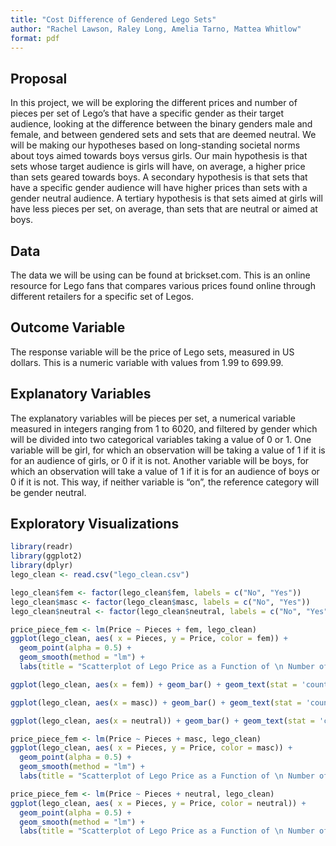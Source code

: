 ```yaml
---
title: "Cost Difference of Gendered Lego Sets"
author: "Rachel Lawson, Raley Long, Amelia Tarno, Mattea Whitlow"
format: pdf
---
```



## Proposal
In this project, we will be exploring the different prices and number of pieces per set of Lego’s that have a specific gender as their target audience, looking at the difference between the binary genders male and female, and between gendered sets and sets that are deemed neutral. We will be making our hypotheses based on long-standing societal norms about toys aimed towards boys versus girls. Our main hypothesis is that sets whose target audience is girls will have, on average, a higher price than sets geared towards boys. A secondary hypothesis is that sets that have a specific gender audience will have higher prices than sets with a gender neutral audience. A tertiary hypothesis is that sets aimed at girls will have less pieces per set, on average, than sets that are neutral or aimed at boys. 

## Data
The data we will be using can be found at brickset.com. This is an online resource for Lego fans that compares various prices found online through different retailers for a specific set of Legos. 

## Outcome Variable
The response variable will be the price of Lego sets, measured in US dollars. This is a numeric variable with values from 1.99 to 699.99. 

## Explanatory Variables
The explanatory variables will be pieces per set, a numerical variable measured in integers ranging from 1 to 6020, and filtered by gender which will be divided into two categorical variables taking a value of 0 or 1. One variable will be girl, for which an observation will be taking a value of 1 if it is for an audience of girls, or 0 if it is not. Another variable will be boys, for which an observation will take a value of 1 if it is for an audience of boys or 0 if it is not. This way, if neither variable is “on”, the reference category will be gender neutral. 

## Exploratory Visualizations
```r
library(readr)
library(ggplot2)
library(dplyr)
lego_clean <- read.csv("lego_clean.csv")

lego_clean$fem <- factor(lego_clean$fem, labels = c("No", "Yes"))
lego_clean$masc <- factor(lego_clean$masc, labels = c("No", "Yes"))
lego_clean$neutral <- factor(lego_clean$neutral, labels = c("No", "Yes"))
```

```r
price_piece_fem <- lm(Price ~ Pieces + fem, lego_clean)
ggplot(lego_clean, aes( x = Pieces, y = Price, color = fem)) + 
  geom_point(alpha = 0.5) +
  geom_smooth(method = "lm") + 
  labs(title = "Scatterplot of Lego Price as a Function of \n Number of Pieces and Gender (Feminine or not)")
```













```r
ggplot(lego_clean, aes(x = fem)) + geom_bar() + geom_text(stat = 'count', aes(label=after_stat(count)), vjust = -0.5) + labs(title = "Counts of Feminine vs. Non-Feminine Marketed Lego Sets", x = "Feminine or Not", y = "Count")
```
```r
ggplot(lego_clean, aes(x = masc)) + geom_bar() + geom_text(stat = 'count', aes(label=after_stat(count)), vjust = -0.5) + labs(title = "Counts of Masculine vs. Non-Masculine Marketed Lego Sets", x = "Masculine or Not", y = "Count")
```

```r
ggplot(lego_clean, aes(x = neutral)) + geom_bar() + geom_text(stat = 'count', aes(label=after_stat(count)), vjust = -0.5) + labs(title = "Counts of Neutral vs. Non-Neutral  Marketed Lego Sets", x = "Neutral or Not", y = "Count")
```
```r
price_piece_fem <- lm(Price ~ Pieces + masc, lego_clean)
ggplot(lego_clean, aes( x = Pieces, y = Price, color = masc)) + 
  geom_point(alpha = 0.5) +
  geom_smooth(method = "lm") + 
  labs(title = "Scatterplot of Lego Price as a Function of \n Number of Pieces and Gender (Masculine or not)")
```
```r
price_piece_fem <- lm(Price ~ Pieces + neutral, lego_clean)
ggplot(lego_clean, aes( x = Pieces, y = Price, color = neutral)) + 
  geom_point(alpha = 0.5) +
  geom_smooth(method = "lm") + 
  labs(title = "Scatterplot of Lego Price as a Function of \n Number of Pieces and Gender (Neutral or not)")
```

